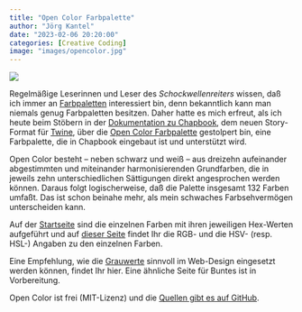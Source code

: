 ```yaml
---
title: "Open Color Farbpalette"
author: "Jörg Kantel"
date: "2023-02-06 20:20:00"
categories: [Creative Coding]
image: "images/opencolor.jpg"
---
```


[![](images/opencolor-b.jpg)](https://www.flickr.com/photos/schockwellenreiter/52673114974/)

Regelmäßige Leserinnen und Leser des *Schockwellenreiters* wissen, daß ich immer an [Farbpaletten](http://cognitiones.kantel-chaos-team.de/multimedia/farbpaletten/farbpaletten.html) interessiert bin, denn bekanntlich kann man niemals genug Farbpaletten besitzen. Daher hatte es mich erfreut, als ich heute beim Stöbern in der [Dokumentation zu Chapbook](https://klembot.github.io/chapbook/guide/customization/fonts-and-colors.html), dem neuen Story-Format für [Twine](http://cognitiones.kantel-chaos-team.de/multimedia/spieleprogrammierung/twine2.html), über die [Open Color Farbpalette](https://yeun.github.io/open-color/) gestolpert bin, eine Farbpalette, die in Chapbook eingebaut ist und unterstützt wird.

Open Color besteht -- neben schwarz und weiß -- aus dreizehn aufeinander abgestimmten und miteinander harmonisierenden Grundfarben, die in jeweils zehn unterschiedlichen Sättigungen direkt angesprochen werden können. Daraus folgt logischerweise, daß die Palette insgesamt 132 Farben umfaßt. Das ist schon beinahe mehr, als mein schwaches Farbsehvermögen unterscheiden kann.

Auf der [Startseite](https://yeun.github.io/open-color/) sind die einzelnen Farben mit ihren jeweiligen Hex-Werten aufgeführt und auf [dieser Seite](https://yeun.github.io/open-color/ingredients.html) findet Ihr die RGB- und die HSV- (resp. HSL-) Angaben zu den einzelnen Farben.

Eine Empfehlung, wie die [Grauwerte](https://yeun.github.io/open-color/gray-color.html) sinnvoll im Web-Design eingesetzt werden können, findet Ihr hier. Eine ähnliche Seite für Buntes ist in Vorbereitung.

Open Color ist frei (MIT-Lizenz) und die [Quellen gibt es auf GitHub](https://github.com/yeun/open-color).